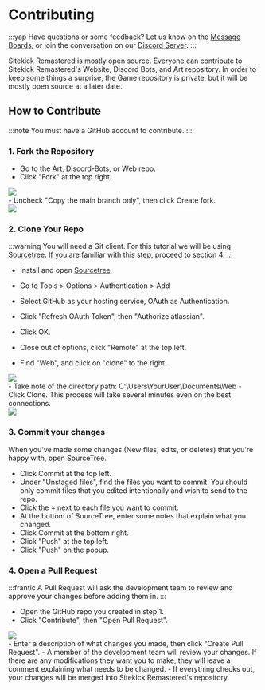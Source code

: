 # Contributing
:::yap
Have questions or some feedback? Let us know on the [Message Boards](https://yap.sitekickremastered.com/), or join the conversation on our [Discord Server](https://discord.sitekickremastered.com/).
:::

Sitekick Remastered is mostly open source.  Everyone can contribute to Sitekick Remastered's Website, Discord Bots, and Art repository.  In order to keep some things a surprise, the Game repository is private, but it will be mostly open source at a later date.

## How to Contribute
:::note
You must have a GitHub account to contribute.
:::

### 1. Fork the Repository
- Go to the Art, Discord-Bots, or Web repo.
- Click "Fork" at the top right.
<div class="text--center"> 
  <img src="/img/wiki/development/contributing/fork.png" /> 
</div>
- Uncheck "Copy the main branch only", then click Create fork.
<div class="text--center"> 
  <img src="/img/wiki/development/contributing/forking.png" /> 
</div>


### 2. Clone Your Repo
:::warning
You will need a Git client.  For this tutorial we will be using [Sourcetree](https://www.sourcetreeapp.com/).  If you are familiar with this step, proceed to [section 4](#4-open-a-pull-request).
:::

- Install and open [Sourcetree](https://www.sourcetreeapp.com/)
- Go to Tools > Options > Authentication > Add
- Select GitHub as your hosting service, OAuth as Authentication.
- Click "Refresh OAuth Token", then "Authorize atlassian".
- Click OK.

- Close out of options, click "Remote" at the top left.
- Find "Web", and click on "clone" to the right.
<div class="text--center"> 
  <img src="/img/wiki/development/contributing/clone.png" /> 
</div>
- Take note of the directory path: C:\Users\YourUser\Documents\Web
- Click Clone.  This process will take several minutes even on the best connections.
<div class="text--center"> 
  <img src="/img/wiki/development/contributing/clone2.png" /> 
</div>

### 3. Commit your changes
When you've made some changes (New files, edits, or deletes) that you're happy with, open SourceTree.

- Click Commit at the top left.
- Under "Unstaged files", find the files you want to commit.  You should only commit files that you edited intentionally and wish to send to the repo.
- Click the + next to each file you want to commit.
- At the bottom of SourceTree, enter some notes that explain what you changed.
- Click Commit at the bottom right.
- Click "Push" at the top left.
- Click "Push" on the popup.

### 4. Open a Pull Request
:::frantic
A Pull Request will ask the development team to review and approve your changes before adding them in.
:::

- Open the GitHub repo you created in step 1.
- Click "Contribute", then "Open Pull Request".
<div class="text--center"> 
  <img src="/img/wiki/development/contributing/contribute.png" /> 
</div>
- Enter a description of what changes you made, then click "Create Pull Request".
- A member of the development team will review your changes.  If there are any modifications they want you to make, they will leave a comment explaining what needs to be changed.
- If everything checks out, your changes will be merged into Sitekick Remastered's repository.